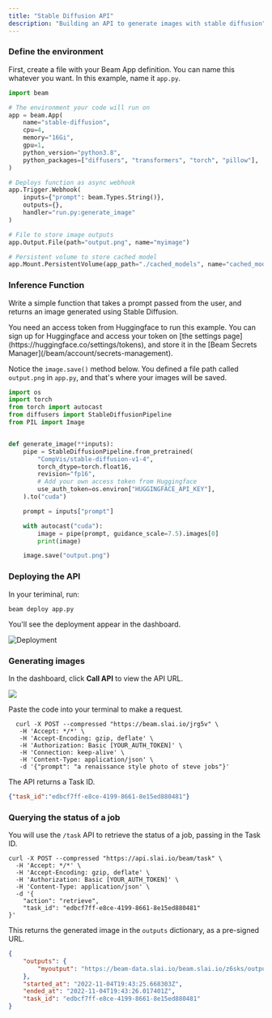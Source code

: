 ```yaml
---
title: "Stable Diffusion API"
description: "Building an API to generate images with stable diffusion"
---
```


### Define the environment

First, create a file with your Beam App definition. You can name this whatever
you want. In this example, name it `app.py`.


```python app.py
import beam

# The environment your code will run on
app = beam.App(
    name="stable-diffusion",
    cpu=4,
    memory="16Gi",
    gpu=1,
    python_version="python3.8",
    python_packages=["diffusers", "transformers", "torch", "pillow"],
)

# Deploys function as async webhook
app.Trigger.Webhook(
    inputs={"prompt": beam.Types.String()},
    outputs={},
    handler="run.py:generate_image"
)

# File to store image outputs
app.Output.File(path="output.png", name="myimage")

# Persistent volume to store cached model
app.Mount.PersistentVolume(app_path="./cached_models", name="cached_model")
```

### Inference Function

Write a simple function that takes a prompt passed from the user, and returns an image generated using Stable Diffusion.

<Warning>
  You need an access token from Huggingface to run this example. You can sign up
  for Huggingface and access your token on [the settings
  page](https://huggingface.co/settings/tokens), and store it in the [Beam
  Secrets Manager](/beam/account/secrets-management).
</Warning>

Notice the `image.save()` method below. You defined a file path called `output.png` in `app.py`, and that's where your images will be saved.

```python run.py
import os
import torch
from torch import autocast
from diffusers import StableDiffusionPipeline
from PIL import Image


def generate_image(**inputs):
    pipe = StableDiffusionPipeline.from_pretrained(
        "CompVis/stable-diffusion-v1-4",
        torch_dtype=torch.float16,
        revision="fp16",
        # Add your own access token from Huggingface
        use_auth_token=os.environ["HUGGINGFACE_API_KEY"],
    ).to("cuda")

    prompt = inputs["prompt"]

    with autocast("cuda"):
        image = pipe(prompt, guidance_scale=7.5).images[0]
        print(image)

    image.save("output.png")
```

### Deploying the API

In your teriminal, run:

```curl
beam deploy app.py
```

You'll see the deployment appear in the dashboard.

![Deployment](/img/getting-started/new-deployment.png)

### Generating images

In the dashboard, click **Call API** to view the API URL. 

![](/img/tools/call-api.png)

Paste the code into your terminal to make a request.

```curl
  curl -X POST --compressed "https://beam.slai.io/jrg5v" \
   -H 'Accept: */*' \
   -H 'Accept-Encoding: gzip, deflate' \
   -H 'Authorization: Basic [YOUR_AUTH_TOKEN]' \
   -H 'Connection: keep-alive' \
   -H 'Content-Type: application/json' \
   -d '{"prompt": "a renaissance style photo of steve jobs"}'
```

The API returns a Task ID.

```json
{"task_id":"edbcf7ff-e8ce-4199-8661-8e15ed880481"}
```

### Querying the status of a job

You will use the `/task` API to retrieve the status of a job, passing in the Task ID.

```curl
curl -X POST --compressed "https://api.slai.io/beam/task" \
  -H 'Accept: */*' \
  -H 'Accept-Encoding: gzip, deflate' \
  -H 'Authorization: Basic [YOUR_AUTH_TOKEN]' \
  -H 'Content-Type: application/json' \
  -d '{
	"action": "retrieve",
	"task_id": "edbcf7ff-e8ce-4199-8661-8e15ed880481"
}'
```

This returns the generated image in the `outputs` dictionary, as a pre-signed URL.

```json
{
	"outputs": {
		"myoutput": "https://beam-data.slai.io/beam.slai.io/z6sks/outputs/z6sks-0041/53b8338c-d905-4356-845d-a259ec279cab/myoutput.zip"
	},
	"started_at": "2022-11-04T19:43:25.668303Z",
	"ended_at": "2022-11-04T19:43:26.017401Z",
	"task_id": "edbcf7ff-e8ce-4199-8661-8e15ed880481"
}
```